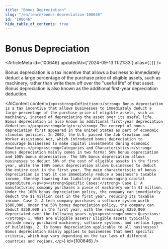 ```yaml
---
title: "Bonus Depreciation"
slug: "/en/learn/bonus-depreciation-100646"
id: "100646"
hide_table_of_contents: true
---
```



# Bonus Depreciation

<ArticleMeta id={100646} updatedAt={'2024-09-13 11:21:33'} alias={`[]`} />
<div className='border-solid border-b border-t-0 my-4 border-[var(--ifm-color-gray-300)]' />

Bonus depreciation is a tax incentive that allows a business to immediately deduct a large percentage of the purchase price of eligible assets, such as machinery, rather than write them off over the "useful life" of that asset. Bonus depreciation is also known as the additional first-year depreciation deduction.

<AIContent content={`<p><strong>Definition:</strong> Bonus depreciation is a tax incentive that allows businesses to immediately deduct a large percentage of the purchase price of eligible assets, such as machinery, instead of depreciating the asset over its useful life. Bonus depreciation is also known as additional first-year depreciation deduction.</p><p><strong>Origin:</strong> The concept of bonus depreciation first appeared in the United States as part of economic stimulus policies. In 2002, the U.S. passed the Job Creation and Worker Assistance Act, which introduced bonus depreciation to encourage businesses to make capital investments during economic downturns.</p><p><strong>Categories and Characteristics:</strong> Bonus depreciation mainly comes in two forms: 50% bonus depreciation and 100% bonus depreciation. The 50% bonus depreciation allows businesses to deduct 50% of the cost of eligible assets in the first year, while the 100% bonus depreciation allows businesses to deduct the entire cost in the first year. The main characteristic of bonus depreciation is that it can immediately reduce a business's taxable income, thereby lowering tax liability and encouraging capital expenditure.</p><p><strong>Specific Cases:</strong> Case 1: A manufacturing company purchases a piece of machinery worth $1 million. Under the 100% bonus depreciation policy, the company can immediately deduct the $1 million cost in the first year, reducing its taxable income. Case 2: A tech company purchases a software system worth $500,000. Under the 50% bonus depreciation policy, the company can deduct $250,000 in the first year, with the remaining $250,000 depreciated over the following years.</p><p><strong>Common Questions:</strong> 1. What are eligible assets? Eligible assets typically include newly purchased machinery, software systems, and certain types of buildings. 2. Is bonus depreciation applicable to all businesses? Bonus depreciation mainly applies to businesses that meet specific criteria, which may vary depending on the tax laws of different countries and regions.</p>`} id={100646} />
